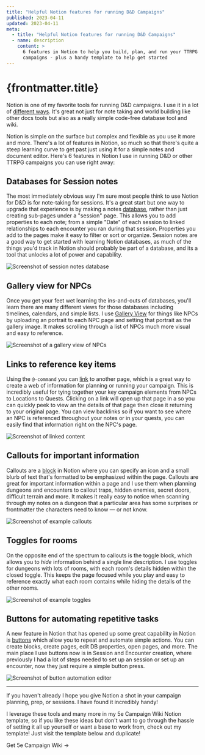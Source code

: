 ```yaml
---
title: "Helpful Notion features for running D&D Campaigns"
published: 2023-04-11
updated: 2023-04-11
meta:
  - title: "Helpful Notion features for running D&D Campaigns"
  - name: description
    content: >
      6 features in Notion to help you build, plan, and run your TTRPG and D&D
      campaigns - plus a handy template to help get started
---
```




# {frontmatter.title}

Notion is one of my favorite tools for running D&D campaigns. I use it in a lot
of [different ways](/using-notion-dm-screen). It's great not just for note
taking and world building like other docs tools but also as a really simple
code-free database tool and wiki.

Notion is simple on the surface but complex and flexible as you use it more and
more. There's a lot of features in Notion, so much so that there's quite a steep
learning curve to get past just using it for a simple notes and document editor.
Here's 6 features in Notion I use in running D&D or other TTRPG campaigns you
can use right away:

## Databases for Session notes

The most immediately obvious way I'm sure most people think to use Notion for
D&D is for note-taking for sessions. It's a great start but one way to upgrade
that experience is by making a notes
[database](https://www.notion.so/help/intro-to-databases), rather than just
creating sub-pages under a "session" page. This allows you to add properties to
each note; from a simple "Date" of each session to linked relationships to each
encounter you ran during that session. Properties you add to the pages make it
easy to filter or sort or organize. Session notes are a good way to get started
with learning Notion databases, as much of the things you'd track in Notion
should probably be part of a database, and its a tool that unlocks a lot of
power and capability.

![Screenshot of session notes database](/images/articles/notion-features-for-running-dnd/tip-1-session-database.png)

## Gallery view for NPCs

Once you get your feet wet learning the ins-and-outs of databases, you'll learn
there are many different views for those databases including timelines,
calendars, and simple lists. I use
[Gallery View](https://www.notion.so/help/galleries) for things like NPCs by
uploading an portrait to each NPC page and setting that portrait as the gallery
image. It makes scrolling through a list of NPCs much more visual and easy to
reference.

![Screenshot of a gallery view of NPCs](/images/articles/notion-features-for-running-dnd/tip-2-gallery-view.png)

## Links to reference key items

Using the `@-command` you can
[link](https://www.notion.so/help/create-links-and-backlinks) to another page,
which is a great way to create a web of information for planning or running your
campaign. This is incredibly useful for tying together your key campaign
elements from NPCs to Locations to Quests. Clicking on a link will open up that
page in a so you can quickly peek to view an the details of that page then close
it returning to your original page. You can view backlinks so if you want to see
where an NPC is referenced throughout your notes or in your quests, you can
easily find that information right on the NPC's page.

![Screenshot of linked content](/images/articles/notion-features-for-running-dnd/tip-3-links.png)

## Callouts for important information

Callouts are a [block](https://www.notion.so/help/what-is-a-block) in Notion
where you can specify an icon and a small blurb of text that's formatted to be
emphasized within the page. Callouts are great for important information within
a page and I use them when planning dungeons and encounters to callout traps,
hidden enemies, secret doors, difficult terrain and more. It makes it really
easy to notice when scanning through my notes on a dungeon that a particular
area has some surprises or frontmatter the characters need to know — or not know.

![Screenshot of example callouts](/images/articles/notion-features-for-running-dnd/tip-4-callouts.png)

## Toggles for rooms

On the opposite end of the spectrum to callouts is the toggle block, which
allows you to _hide_ information behind a single line description. I use toggles
for dungeons with lots of rooms, with each room's details hidden within the
closed toggle. This keeps the page focused while you play and easy to reference
exactly what each room contains while hiding the details of the other rooms.

![Screenshot of example toggles](/images/articles/notion-features-for-running-dnd/tip-5-toggles.png)

## Buttons for automating repetitive tasks

A new feature in Notion that has opened up some great capability in Notion is
[buttons](https://www.notion.so/help/template-buttons) which allow you to repeat
and automate simple actions. You can create blocks, create pages, edit DB
properties, open pages, and more. The main place I use buttons now is in Session
and Encounter creation, where previously I had a lot of steps needed to set up
an session or set up an encounter, now they just require a simple button press.

![Screenshot of button automation editor](/images/articles/notion-features-for-running-dnd/tip-6-buttons.png)

---

If you haven't already I hope you give Notion a shot in your campaign planning,
prep, or sessions. I have found it incredibly handy!

I leverage these tools and many more in my 5e Campaign Wiki Notion template, so
if you like these ideas but don't want to go through the hassle of setting it
all up yourself or want a base to work from, check out my template! Just visit
the template below and duplicate!

<p className="not-prose">
  <LinkButton href="https://kennygoff.notion.site/5e-Campaign-Wiki-2234b289a06d47c6967a99a934864c6a">
    Get 5e Campaign Wiki &rarr;
  </LinkButton>
</p>
